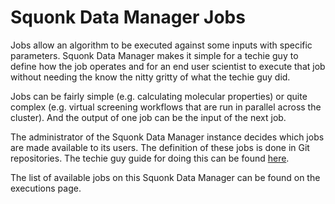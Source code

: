 
<Head>
  <title>Data Manager User Documentation - Description of deployed jobs</title>
</Head>

<DocsNav />

# Squonk Data Manager Jobs

Jobs allow an algorithm to be executed against some inputs with specific parameters. Squonk Data Manager makes it simple
for a techie guy to define how the job operates and for an end user scientist to execute that job without needing the know
the nitty gritty of what the techie guy did.

Jobs can be fairly simple (e.g. calculating molecular properties) or quite complex
(e.g. virtual screening workflows that are run in parallel across the cluster).
And the output of one job can be the input of the next job.

The administrator of the Squonk Data Manager instance decides which jobs are made available to its users.
The definition of these jobs is done in Git repositories. The techie guy guide for doing this can be found
[here](https://informaticsmatters.gitlab.io/mini-apps-data-tier/0-7/creating-new-jobs.html).

The list of available jobs on this Squonk Data Manager can be found on the
<InternalLink href="/executions">executions page</InternalLink>.

